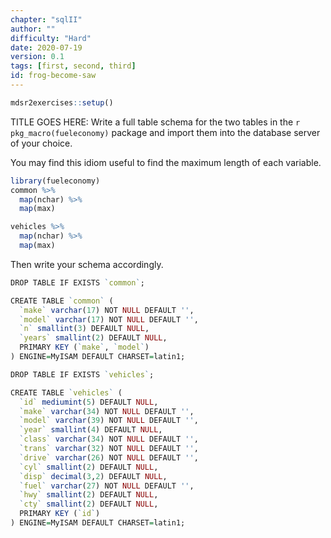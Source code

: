 ```yaml
---
chapter: "sqlII"
author: ""
difficulty: "Hard"
date: 2020-07-19 
version: 0.1
tags: [first, second, third]
id: frog-become-saw
---
```


```r
mdsr2exercises::setup()
```

TITLE GOES HERE: Write a full table schema for the two tables in the `r pkg_macro(fueleconomy)` package and import them into the database server of your choice.  


 <!--begin-answer-->
You may find this idiom useful to find the maximum length of each variable.

```r
library(fueleconomy)
common %>%
  map(nchar) %>%
  map(max)

vehicles %>%
  map(nchar) %>%
  map(max)
```

Then write your schema accordingly. 

```r
DROP TABLE IF EXISTS `common`;

CREATE TABLE `common` (
  `make` varchar(17) NOT NULL DEFAULT '',
  `model` varchar(17) NOT NULL DEFAULT '',
  `n` smallint(3) DEFAULT NULL,
  `years` smallint(2) DEFAULT NULL,
  PRIMARY KEY (`make`, `model`)
) ENGINE=MyISAM DEFAULT CHARSET=latin1;

DROP TABLE IF EXISTS `vehicles`;

CREATE TABLE `vehicles` (
  `id` mediumint(5) DEFAULT NULL,
  `make` varchar(34) NOT NULL DEFAULT '',
  `model` varchar(39) NOT NULL DEFAULT '',
  `year` smallint(4) DEFAULT NULL,
  `class` varchar(34) NOT NULL DEFAULT '',
  `trans` varchar(32) NOT NULL DEFAULT '',
  `drive` varchar(26) NOT NULL DEFAULT '',
  `cyl` smallint(2) DEFAULT NULL,
  `disp` decimal(3,2) DEFAULT NULL,
  `fuel` varchar(27) NOT NULL DEFAULT '',
  `hwy` smallint(2) DEFAULT NULL,
  `cty` smallint(2) DEFAULT NULL,
  PRIMARY KEY (`id`)
) ENGINE=MyISAM DEFAULT CHARSET=latin1;
```
 <!--end-answer-->


